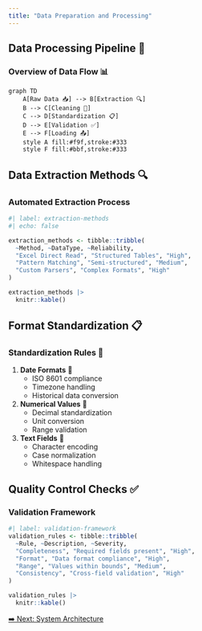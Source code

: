 ```yaml
---
title: "Data Preparation and Processing"
---
```


## Data Processing Pipeline 🔄

### Overview of Data Flow 📊

```mermaid
graph TD
    A[Raw Data 📥] --> B[Extraction 🔍]
    B --> C[Cleaning 🧹]
    C --> D[Standardization 📋]
    D --> E[Validation ✅]
    E --> F[Loading 📤]
    style A fill:#f9f,stroke:#333
    style F fill:#bbf,stroke:#333
```

## Data Extraction Methods 🔍

### Automated Extraction Process

```r
#| label: extraction-methods
#| echo: false

extraction_methods <- tibble::tribble(
  ~Method, ~DataType, ~Reliability,
  "Excel Direct Read", "Structured Tables", "High",
  "Pattern Matching", "Semi-structured", "Medium",
  "Custom Parsers", "Complex Formats", "High"
)

extraction_methods |> 
  knitr::kable()
```

## Format Standardization 📋

### Standardization Rules 📏

1. **Date Formats** 📅
   - ISO 8601 compliance
   - Timezone handling
   - Historical data conversion

2. **Numerical Values** 🔢
   - Decimal standardization
   - Unit conversion
   - Range validation

3. **Text Fields** 📝
   - Character encoding
   - Case normalization
   - Whitespace handling

## Quality Control Checks ✅

### Validation Framework

```r
#| label: validation-framework
validation_rules <- tibble::tribble(
  ~Rule, ~Description, ~Severity,
  "Completeness", "Required fields present", "High",
  "Format", "Data format compliance", "High",
  "Range", "Values within bounds", "Medium",
  "Consistency", "Cross-field validation", "High"
)

validation_rules |> 
  knitr::kable()
```

[➡️ Next: System Architecture](04-system-architecture.qmd)
